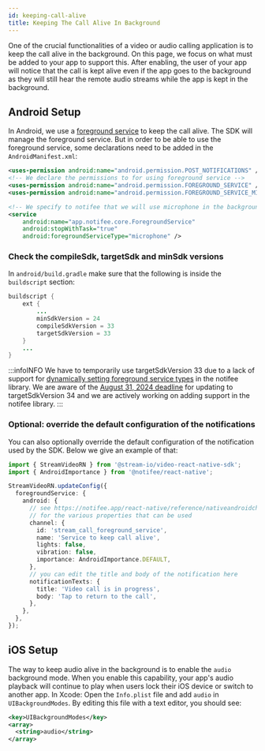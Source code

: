 ```yaml
---
id: keeping-call-alive
title: Keeping The Call Alive In Background
---
```


One of the crucial functionalities of a video or audio calling application is to keep the call alive in the background. On this page, we focus on what must be added to your app to support this. After enabling, the user of your app will notice that the call is kept alive even if the app goes to the background as they will still hear the remote audio streams while the app is kept in the background.

## Android Setup

In Android, we use a [foreground service](https://developer.android.com/guide/components/foreground-services) to keep the call alive. The SDK will manage the foreground service. But in order to be able to use the foreground service, some declarations need to be added in the `AndroidManifest.xml`:

```xml
<uses-permission android:name="android.permission.POST_NOTIFICATIONS" />
<!-- We declare the permissions to for using foreground service -->
<uses-permission android:name="android.permission.FOREGROUND_SERVICE" />
<uses-permission android:name="android.permission.FOREGROUND_SERVICE_MICROPHONE" />

<!-- We specify to notifee that we will use microphone in the background -->
<service
    android:name="app.notifee.core.ForegroundService"
    android:stopWithTask="true"
    android:foregroundServiceType="microphone" />
```

<!-- vale off -->
### Check the compileSdk, targetSdk and minSdk versions

In `android/build.gradle` make sure that the following is inside the `buildscript` section:

```java
buildscript {
    ext {
        ...
        minSdkVersion = 24
        compileSdkVersion = 33
        targetSdkVersion = 33
    }
    ...
}
```

:::infoINFO
We have to temporarily use targetSdkVersion 33 due to a lack of support for [dynamically setting foreground service types](https://github.com/invertase/notifee/issues/997#issuecomment-2036781216) in the notifee library. We are aware of the [August 31, 2024 deadline](https://apilevels.com/) for updating to targetSdkVersion 34 and we are actively working on adding support in the notifee library.
:::
<!-- vale on -->

### Optional: override the default configuration of the notifications

You can also optionally override the default configuration of the notification used by the SDK. Below we give an example of that:

```ts
import { StreamVideoRN } from '@stream-io/video-react-native-sdk';
import { AndroidImportance } from '@notifee/react-native';

StreamVideoRN.updateConfig({
  foregroundService: {
    android: {
      // see https://notifee.app/react-native/reference/nativeandroidchannel
      // for the various properties that can be used
      channel: {
        id: 'stream_call_foreground_service',
        name: 'Service to keep call alive',
        lights: false,
        vibration: false,
        importance: AndroidImportance.DEFAULT,
      },
      // you can edit the title and body of the notification here
      notificationTexts: {
        title: 'Video call is in progress',
        body: 'Tap to return to the call',
      },
    },
  },
});
```

## iOS Setup

The way to keep audio alive in the background is to enable the `audio` background mode. When you enable this capability, your app's audio playback will continue to play when users lock their iOS device or switch to another app. In Xcode: Open the `Info.plist` file and add `audio` in `UIBackgroundModes`. By editing this file with a text editor, you should see:

```xml
<key>UIBackgroundModes</key>
<array>
  <string>audio</string>
</array>
```
